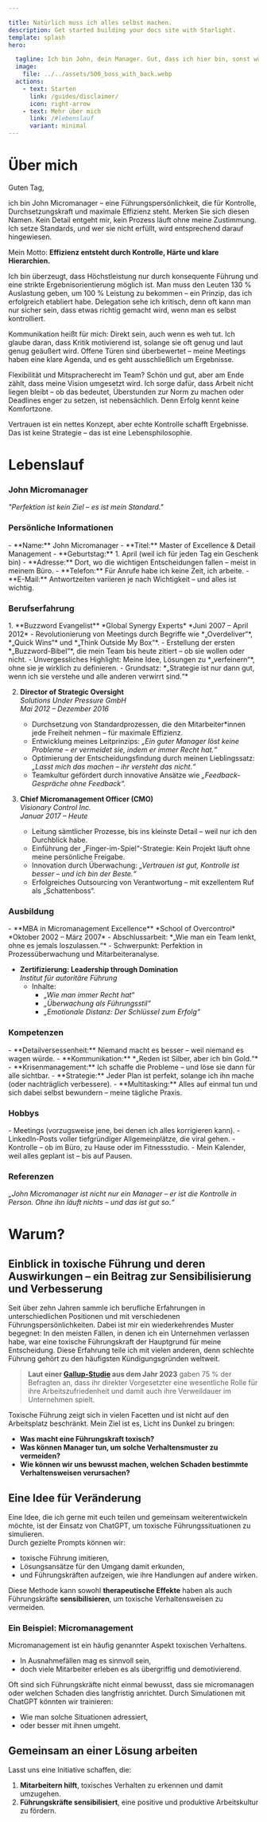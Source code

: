 ```yaml
---

title: Natürlich muss ich alles selbst machen.
description: Get started building your docs site with Starlight.
template: splash
hero:

  tagline: Ich bin John, dein Manager. Gut, dass ich hier bin, sonst würde hier gar nichts laufen.
  image:
    file: ../../assets/500_boss_with_back.webp
  actions:
    - text: Starten
      link: /guides/disclaimer/
      icon: right-arrow
    - text: Mehr über mich
      link: /#lebenslauf
      variant: minimal
---
```


# Über mich 
Guten Tag,

ich bin John Micromanager – eine Führungspersönlichkeit, die für Kontrolle, Durchsetzungskraft und maximale Effizienz steht. Merken Sie sich diesen Namen. Kein Detail entgeht mir, kein Prozess läuft ohne meine Zustimmung. Ich setze Standards, und wer sie nicht erfüllt, wird entsprechend darauf hingewiesen.

Mein Motto: **Effizienz entsteht durch Kontrolle, Härte und klare Hierarchien.**

Ich bin überzeugt, dass Höchstleistung nur durch konsequente Führung und eine strikte Ergebnisorientierung möglich ist. Man muss den Leuten 130 % Auslastung geben, um 100 % Leistung zu bekommen – ein Prinzip, das ich erfolgreich etabliert habe. Delegation sehe ich kritisch, denn oft kann man nur sicher sein, dass etwas richtig gemacht wird, wenn man es selbst kontrolliert.

Kommunikation heißt für mich: Direkt sein, auch wenn es weh tut. Ich glaube daran, dass Kritik motivierend ist, solange sie oft genug und laut genug geäußert wird. Offene Türen sind überbewertet – meine Meetings haben eine klare Agenda, und es geht ausschließlich um Ergebnisse.

Flexibilität und Mitspracherecht im Team? Schön und gut, aber am Ende zählt, dass meine Vision umgesetzt wird. Ich sorge dafür, dass Arbeit nicht liegen bleibt – ob das bedeutet, Überstunden zur Norm zu machen oder Deadlines enger zu setzen, ist nebensächlich. Denn Erfolg kennt keine Komfortzone.

Vertrauen ist ein nettes Konzept, aber echte Kontrolle schafft Ergebnisse. Das ist keine Strategie – das ist eine Lebensphilosophie.


# Lebenslauf 

<section class="resume-container">

### **John Micromanager**
*"Perfektion ist kein Ziel – es ist mein Standard."*

### **Persönliche Informationen**

<div class="personal-info">
- **Name:** John Micromanager  
- **Titel:** Master of Excellence & Detail Management  
- **Geburtstag:** 1. April (weil ich für jeden Tag ein Geschenk bin)  
- **Adresse:** Dort, wo die wichtigen Entscheidungen fallen – meist in meinem Büro.  
- **Telefon:** Für Anrufe habe ich keine Zeit, ich arbeite.
- **E-Mail:** Antwortzeiten variieren je nach Wichtigkeit – und alles ist wichtig.  
</div>

### **Berufserfahrung**

<Steps>
1. **Buzzword Evangelist**  
   *Global Synergy Experts*  
   *Juni 2007 – April 2012*  
   - Revolutionierung von Meetings durch Begriffe wie *„Overdeliver“*, *„Quick Wins“* und *„Think Outside My Box“*.  
   - Erstellung der ersten *„Buzzword-Bibel“*, die mein Team bis heute zitiert – ob sie wollen oder nicht.  
   - Unvergessliches Highlight: Meine Idee, Lösungen zu *„verfeinern“*, ohne sie je wirklich zu definieren.  
   - Grundsatz: *„Strategie ist nur dann gut, wenn ich sie verstehe und alle anderen verwirrt sind.“*  


2. **Director of Strategic Oversight**  
   *Solutions Under Pressure GmbH*  
   *Mai 2012 – Dezember 2016*  
   - Durchsetzung von Standardprozessen, die den Mitarbeiter*innen jede Freiheit nehmen – für maximale Effizienz.  
   - Entwicklung meines Leitprinzips: *„Ein guter Manager löst keine Probleme – er vermeidet sie, indem er immer Recht hat.“*  
   - Optimierung der Entscheidungsfindung durch meinen Lieblingssatz: *„Lasst mich das machen – ihr versteht das nicht.“*  
   - Teamkultur gefördert durch innovative Ansätze wie *„Feedback-Gespräche ohne Feedback“.*  


3. **Chief Micromanagement Officer (CMO)**  
   *Visionary Control Inc.*  
   *Januar 2017 – Heute*  
   - Leitung sämtlicher Prozesse, bis ins kleinste Detail – weil nur ich den Durchblick habe.  
   - Einführung der „Finger-im-Spiel“-Strategie: Kein Projekt läuft ohne meine persönliche Freigabe.  
   - Innovation durch Überwachung: *„Vertrauen ist gut, Kontrolle ist besser – und ich bin der Beste.“*  
   - Erfolgreiches Outsourcing von Verantwortung – mit exzellentem Ruf als „Schattenboss“.  
</Steps>

### **Ausbildung**

<div class="education">
- **MBA in Micromanagement Excellence**  
  *School of Overcontrol*  
  *Oktober 2002 – März 2007*  
  - Abschlussarbeit: *„Wie man ein Team lenkt, ohne es jemals loszulassen.“*  
  - Schwerpunkt: Perfektion in Prozessüberwachung und Mitarbeiteranalyse.  

- **Zertifizierung: Leadership through Domination**  
  *Institut für autoritäre Führung*  
  - Inhalte:  
    - *„Wie man immer Recht hat“*  
    - *„Überwachung als Führungsstil“*  
    - *„Emotionale Distanz: Der Schlüssel zum Erfolg“*  
</div>

### **Kompetenzen**

<div class="skills">
- **Detailversessenheit:** Niemand macht es besser – weil niemand es wagen würde.  
- **Kommunikation:** *„Reden ist Silber, aber ich bin Gold.“*  
- **Krisenmanagement:** Ich schaffe die Probleme – und löse sie dann für alle sichtbar.  
- **Strategie:** Jeder Plan ist perfekt, solange ich ihn mache (oder nachträglich verbessere).  
- **Multitasking:** Alles auf einmal tun und sich dabei selbst bewundern – meine tägliche Praxis.  
</div>

### **Hobbys**

<div class="hobbies">
- Meetings (vorzugsweise jene, bei denen ich alles korrigieren kann).  
- LinkedIn-Posts voller tiefgründiger Allgemeinplätze, die viral gehen.  
- Kontrolle – ob im Büro, zu Hause oder im Fitnessstudio.  
- Mein Kalender, weil alles geplant ist – bis auf Pausen.  
</div>

### **Referenzen**

*„John Micromanager ist nicht nur ein Manager – er ist die Kontrolle in Person. Ohne ihn läuft nichts – und das ist gut so.“*

</section>



# Warum?

## Einblick in toxische Führung und deren Auswirkungen – ein Beitrag zur Sensibilisierung und Verbesserung

Seit über zehn Jahren sammle ich berufliche Erfahrungen in unterschiedlichen Positionen und mit verschiedenen Führungspersönlichkeiten. Dabei ist mir ein wiederkehrendes Muster begegnet: In den meisten Fällen, in denen ich ein Unternehmen verlassen habe, war eine toxische Führungskraft der Hauptgrund für meine Entscheidung. Diese Erfahrung teile ich mit vielen anderen, denn schlechte Führung gehört zu den häufigsten Kündigungsgründen weltweit. 

> **Laut einer <a href="https://www.gallup.com/de/505997/rote-karte-schlechte-führung-emotionale-bindung-deutscher-beschäftigter-talfahrt.aspx">Gallup-Studie</a> aus dem Jahr 2023** gaben 75 % der Befragten an, dass ihr direkter Vorgesetzter eine wesentliche Rolle für ihre Arbeitszufriedenheit und damit auch ihre Verweildauer im Unternehmen spielt.


Toxische Führung zeigt sich in vielen Facetten und ist nicht auf den Arbeitsplatz beschränkt. Mein Ziel ist es, Licht ins Dunkel zu bringen:  
- **Was macht eine Führungskraft toxisch?**  
- **Was können Manager tun, um solche Verhaltensmuster zu vermeiden?**  
- **Wie können wir uns bewusst machen, welchen Schaden bestimmte Verhaltensweisen verursachen?**

## Eine Idee für Veränderung

Eine Idee, die ich gerne mit euch teilen und gemeinsam weiterentwickeln möchte, ist der Einsatz von ChatGPT, um toxische Führungssituationen zu simulieren.  
Durch gezielte Prompts können wir:  
- toxische Führung imitieren,  
- Lösungsansätze für den Umgang damit erkunden,  
- und Führungskräften aufzeigen, wie ihre Handlungen auf andere wirken.

Diese Methode kann sowohl **therapeutische Effekte** haben als auch Führungskräfte **sensibilisieren**, um toxische Verhaltensweisen zu vermeiden.

### Ein Beispiel: Micromanagement

Micromanagement ist ein häufig genannter Aspekt toxischen Verhaltens.  
- In Ausnahmefällen mag es sinnvoll sein,  
- doch viele Mitarbeiter erleben es als übergriffig und demotivierend.  

Oft sind sich Führungskräfte nicht einmal bewusst, dass sie micromanagen oder welchen Schaden dies langfristig anrichtet. Durch Simulationen mit ChatGPT könnten wir trainieren:  
- Wie man solche Situationen adressiert,  
- oder besser mit ihnen umgeht.  

## Gemeinsam an einer Lösung arbeiten

Lasst uns eine Initiative schaffen, die:  
1. **Mitarbeitern hilft**, toxisches Verhalten zu erkennen und damit umzugehen.  
2. **Führungskräfte sensibilisiert**, eine positive und produktive Arbeitskultur zu fördern.